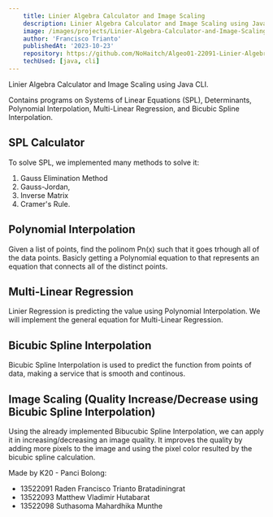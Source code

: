 ```yaml
---
    title: Linier Algebra Calculator and Image Scaling
    description: Linier Algebra Calculator and Image Scaling using Java CLI.
    image: /images/projects/Linier-Algebra-Calculator-and-Image-Scaling.png
    author: 'Francisco Trianto'
    publishedAt: '2023-10-23'
    repository: https://github.com/NoHaitch/Algeo01-22091-Linier-Algebra-Calculator-and-Image-Scaling
    techUsed: [java, cli]
---
```


Linier Algebra Calculator and Image Scaling using Java CLI.

Contains programs on Systems of Linear Equations (SPL), Determinants, Polynomial Interpolation, Multi-Linear Regression, and 
Bicubic Spline Interpolation. 

## SPL Calculator

To solve SPL, we implemented many methods to solve it: 
1. Gauss Elimination Method 
2. Gauss-Jordan, 
3. Inverse Matrix
4. Cramer's Rule.

## Polynomial Interpolation

Given a list of points, find the polinom Pn(x) such that it goes trhough all of the data points. Basicly getting a 
Polynomial equation to that represents an equation that connects all of the distinct points.

## Multi-Linear Regression

Linier Regression is predicting the value using Polynomial Interpolation. We will implement the general equation for Multi-Linear Regression.

## Bicubic Spline Interpolation

Bicubic Spline Interpolation is used to predict the function from points of data, making a service that is smooth and continous. 

## Image Scaling (Quality Increase/Decrease using Bicubic Spline Interpolation)

Using the already implemented Bibucubic Spline Interpolation, we can apply it in increasing/decreasing an image quality. It improves 
the quality by adding more pixels to the image and using the pixel color resulted by the bicubic spline calculation.


Made by K20 - Panci Bolong:
- 13522091	Raden Francisco Trianto Bratadiningrat
- 13522093	Matthew Vladimir Hutabarat  
- 13522098	Suthasoma Mahardhika Munthe
